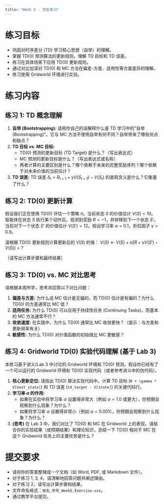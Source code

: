```yaml
---
title: "Week 5 - 学生练习"
---
```


# 练习目标

*   巩固对时序差分 (TD) 学习核心思想（自举）的理解。
*   掌握 TD(0) 预测算法的更新规则，理解 TD 目标和 TD 误差。
*   练习在具体场景下应用 TD(0) 更新规则。
*   通过对比加深对 TD(0) 和 MC 方法在偏差-方差、适用性等方面差异的理解。
*   练习使用 Gridworld 环境进行实验。

# 练习内容

## 练习 1: TD 概念理解

1.  **自举 (Bootstrapping):** 请用你自己的话解释什么是 TD 学习中的“自举 (Bootstrapping)”。它与 MC 方法不使用自举有何不同？自举带来了哪些优点和缺点？
2.  **TD 目标 vs. MC 目标:**
    *   TD(0) 预测的更新目标 (TD Target) 是什么？（写出表达式）
    *   MC 预测的更新目标是什么？（写出表达式或名称）
    *   两者计算的主要区别是什么？哪个依赖于未来的完整奖励序列？哪个依赖于对未来价值的当前估计？
3.  **TD 误差:** TD 误差 $\delta_t = R_{t+1} + \gamma V(S_{t+1}) - V(S_t)$ 的直观含义是什么？它衡量了什么？

## 练习 2: TD(0) 更新计算

假设我们正在使用 TD(0) 评估一个策略 $\pi$。当前状态 $S$ 的价值估计 $V(S) = 10$。智能体在状态 $S$ 执行某个动作后，观测到奖励 $R = -1$，并转移到下一个状态 $S'$。当前对下一个状态 $S'$ 的价值估计 $V(S') = 12$。假设学习率 $\alpha = 0.1$，折扣因子 $\gamma = 0.9$。

请根据 TD(0) 更新规则计算更新后的 $V(S)$ 的值：
$V(S) \leftarrow V(S) + \alpha [R + \gamma V(S') - V(S)] = ?$

（请写出计算步骤和最终结果）

## 练习 3: TD(0) vs. MC 对比思考

请根据本周所学，思考并回答以下对比问题：

1.  **偏差与方差:** 为什么说 MC 估计是无偏的，而 TD(0) 估计是有偏的？为什么 TD(0) 的方差通常比 MC 低？
2.  **适用任务:** 为什么 TD(0) 可以应用于持续性任务 (Continuing Tasks)，而基本的 MC 方法通常不行？
3.  **收敛速度:** 在实践中，为什么 TD(0) 通常比 MC 收敛更快？（提示：与方差和更新频率有关）
4.  **敏感性:** 为什么 TD(0) 对价值函数的初始值比 MC 更敏感？

## 练习 4: Gridworld TD(0) 实验代码理解 (基于 Lab 3)

本练习基于讲义/Lab 3 中讨论的 Gridworld 环境和 TD(0) 预测。假设你已经有了一个可以运行的 Gridworld 环境和 TD(0) 实现代码（或者参考讲义中的伪代码）。

1.  **核心更新定位:** 请指出 TD(0) 算法实现代码中，计算 TD 目标 (`R + \gamma * V[next_state]`) 和 TD 误差 (`td_target - V[state]`) 的关键代码行。
2.  **学习率 $\alpha$ 的作用:**
    *   如果在实验中将学习率 $\alpha$ 设置得非常大（例如 $\alpha=1.0$ 或更大），你预期会观察到什么现象？为什么？
    *   如果将学习率 $\alpha$ 设置得非常小（例如 $\alpha=0.001$），你预期会观察到什么现象？为什么？
3.  **(思考)** 在 Lab 3 中，我们对比了 TD(0) 和 MC 在 Gridworld 上的表现。请结合你的实验结果（或预期结果）和理论知识，总结一下 TD(0) 相对于 MC 在这个 Gridworld 任务上的主要优势是什么？

# 提交要求

*   请将你的答案整理成一个文档（如 Word, PDF, 或 Markdown 文件）。
*   对于练习 1, 3, 4，请清晰地回答问题并阐述理由。
*   对于练习 2，请写出计算步骤和结果。
*   文件命名格式：`姓名_学号_Week5_Exercise.xxx`。
*   通过教学平台提交。